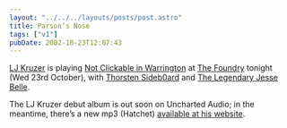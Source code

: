 ```yaml
---
layout: "../../../layouts/posts/post.astro"
title: Parson’s Nose
tags: ["v1"]
pubDate: 2002-10-23T12:07:43
---
```


[LJ Kruzer][1] is playing [Not Clickable in Warrington][2] at [The Foundry][3] tonight (Wed 23rd October), with [Thorsten Sideb0ard][4] and [The Legendary Jesse Belle][5].

The LJ Kruzer debut album is out soon on Uncharted Audio; in the meantime, there&#8217;s a new mp3 (Hatchet) [available at his website][6].

[1]: http://www.ljkruzer.co.uk/
[2]: http://www.8bitrecs.com/notclickable.shtml "8bitrecs: NCiW Flyer"
[3]: http://www.foundry.tv/ "The Foundry: Nearest tube Old Street, exit 3"
[4]: http://www.8bitrecs.com/ "8bitrecs: Thorsten Sideb0ard"
[5]: http://www.state51.co.uk/jessebelle/biog.html
[6]: http://www.ljkruzer.co.uk/ "LJ Kruzer (website soon to be less shit)"
